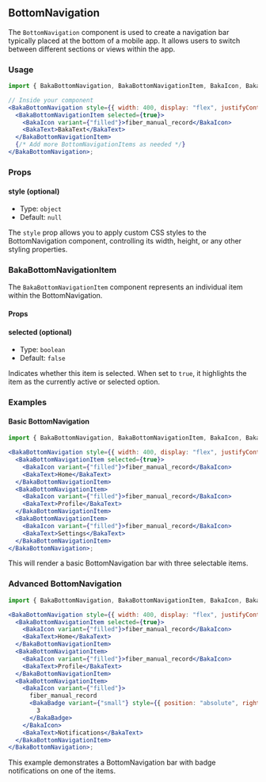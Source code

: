 ## BottomNavigation

The `BottomNavigation` component is used to create a navigation bar typically placed at the bottom of a mobile app. It allows users to switch between different sections or views within the app.

### Usage

```jsx
import { BakaBottomNavigation, BakaBottomNavigationItem, BakaIcon, BakaText, BakaBadge } from "baka-ui";

// Inside your component
<BakaBottomNavigation style={{ width: 400, display: "flex", justifyContent: "space-between" }}>
  <BakaBottomNavigationItem selected={true}>
    <BakaIcon variant={"filled"}>fiber_manual_record</BakaIcon>
    <BakaText>BakaText</BakaText>
  </BakaBottomNavigationItem>
  {/* Add more BottomNavigationItems as needed */}
</BakaBottomNavigation>;
```

### Props

#### style (optional)

- Type: `object`
- Default: `null`

The `style` prop allows you to apply custom CSS styles to the BottomNavigation component, controlling its width, height, or any other styling properties.

### BakaBottomNavigationItem

The `BakaBottomNavigationItem` component represents an individual item within the BottomNavigation.

#### Props

#### selected (optional)

- Type: `boolean`
- Default: `false`

Indicates whether this item is selected. When set to `true`, it highlights the item as the currently active or selected option.

### Examples

#### Basic BottomNavigation

```jsx
import { BakaBottomNavigation, BakaBottomNavigationItem, BakaIcon, BakaText } from "baka-ui";

<BakaBottomNavigation style={{ width: 400, display: "flex", justifyContent: "space-between" }}>
  <BakaBottomNavigationItem selected={true}>
    <BakaIcon variant={"filled"}>fiber_manual_record</BakaIcon>
    <BakaText>Home</BakaText>
  </BakaBottomNavigationItem>
  <BakaBottomNavigationItem>
    <BakaIcon variant={"filled"}>fiber_manual_record</BakaIcon>
    <BakaText>Profile</BakaText>
  </BakaBottomNavigationItem>
  <BakaBottomNavigationItem>
    <BakaIcon variant={"filled"}>fiber_manual_record</BakaIcon>
    <BakaText>Settings</BakaText>
  </BakaBottomNavigationItem>
</BakaBottomNavigation>;
```

This will render a basic BottomNavigation bar with three selectable items.

### Advanced BottomNavigation

```jsx
import { BakaBottomNavigation, BakaBottomNavigationItem, BakaIcon, BakaText, BakaBadge } from "baka-ui";

<BakaBottomNavigation style={{ width: 400, display: "flex", justifyContent: "space-between" }}>
  <BakaBottomNavigationItem selected={true}>
    <BakaIcon variant={"filled"}>fiber_manual_record</BakaIcon>
    <BakaText>Home</BakaText>
  </BakaBottomNavigationItem>
  <BakaBottomNavigationItem>
    <BakaIcon variant={"filled"}>fiber_manual_record</BakaIcon>
    <BakaText>Profile</BakaText>
  </BakaBottomNavigationItem>
  <BakaBottomNavigationItem>
    <BakaIcon variant={"filled"}>
      fiber_manual_record
      <BakaBadge variant={"small"} style={{ position: "absolute", right: 16, top: 2 }}>
        3
      </BakaBadge>
    </BakaIcon>
    <BakaText>Notifications</BakaText>
  </BakaBottomNavigationItem>
</BakaBottomNavigation>;
```

This example demonstrates a BottomNavigation bar with badge notifications on one of the items.
